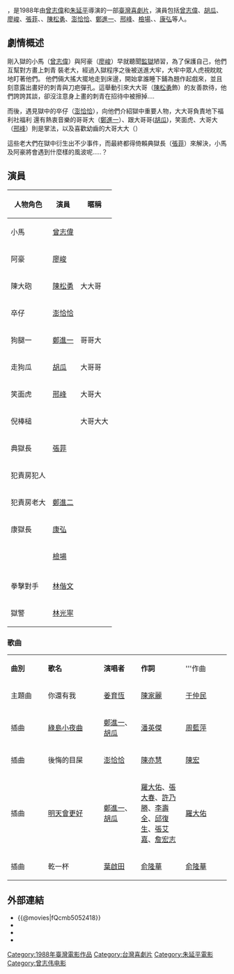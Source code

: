 {{unreferenced|time=2013-11-25T01:41:34+00:00}}
{{Infobox Film
|片名          = 報告典獄長
|電影原名      = ''{{lang|en|It's a Mad Mad Prison}}''
|圖像          = 
|圖像說明      = 
|導演          = [[曾志偉|曾志偉]]<br>[[朱延平|朱延平]]
|監製          = 祥全
|製片          = {{plainlist |
* [[楊智明|楊智明]]
* [[邱瓈寬|邱瓈寬]]
* [[沙韋佑|沙韋佑]]
}}
|編劇          = [[王晶|王晶]]<br>朱延平
|劇本          = 
|故事          = 
|原著          = 
|旁白          = 
|統籌          = 
|主演          = [[曾志偉|曾志偉]]<br>[[胡瓜|胡瓜]]<br>[[廖峻|廖峻]]<br>[[張菲|張菲]]<br>{{box|[[倪敏然|倪敏然]]}}<br>[[陳松勇|陳松勇]]<br>[[澎恰恰|澎恰恰]]<br>[[鄭進一|鄭進一]]
|副標題        = 
|片尾曲        = 
|配樂          = 傅立
|攝影          = 陳榮樹
|剪輯          = 黃秋貴
|製片商        = 延平影業有限公司
|發行商        = 學冠有限公司
|上映日期      = {{TWN}}：{{film date|1988|3|26}}
|發行日期      = 
|片長          = 
|產地          = {{TWN}}
|語言          = [[中華民國國語|國語]]
|官方網站      = 
|預算          = 
|票房          = 
|前集          = 
|續集          = 
|amg_id      = 
|imdb_id     = tt0121098
}}
{{engname|《報告典獄長》|''It's a Mad Mad Prison''}}，是1988年由[[曾志偉|曾志偉]]和[[朱延平|朱延平]]導演的一部[[臺灣|臺灣]][[喜劇電影|喜劇片]]，演員包括[[曾志偉|曾志偉]]、[[胡瓜|胡瓜]]、[[廖峻|廖峻]]、[[張菲|張菲]]、{{box|[[倪敏然|倪敏然]]}}、[[陳松勇|陳松勇]]、[[澎恰恰|澎恰恰]]、[[鄭進一|鄭進一]]、[[邢峰|邢峰]]、[[檢場|檢場]]、{{box|[[卓勝利|卓勝利]]}}、[[康弘|康弘]]等人。

==劇情概述==
剛入獄的小馬（[[曾志偉|曾志偉]]）與阿豪（[[廖峻|廖峻]]）早就聽聞[[監獄|監獄]]陋習，為了保護自己，他們互幫對方畫上刺青 裝老大，經過入獄程序之後被送進大牢，大牢中眾人虎視眈眈地盯著他們。
他們倆大搖大擺地走到床邊，開始拿誰睡下鋪為題作起戲來，並且刻意露出畫好的刺青與刀疤彈孔。這舉動引來大大哥（[[陳松勇|陳松勇]]飾）的友善款待，他們誇誇其談，卻沒注意身上畫的刺青在招待中被擦掉....

而後，遇見獄中的卒仔（[[澎恰恰|澎恰恰]]），向他們介紹獄中重要人物，大大哥負責地下福利社福利
還有熱衷音樂的哥哥大（[[鄭進一|鄭進一]]）、跟大哥哥([[胡瓜|胡瓜]])，笑面虎、大哥大（[[邢峰|邢峰]]）則是掌法，以及喜歡幼齒的大哥大大（{{box|[[倪敏然|倪敏然]]}}）

這些老大們在獄中衍生出不少事件，而最終都得倚賴典獄長（[[張菲|張菲]]）來解決，小馬及阿豪將會遇到什麼樣的風波呢.....？

==演員==
{| class="wikitable"
|-
!人物角色
!演員
!暱稱
|-
| 小馬 || [[曾志偉|曾志偉]] || 
|-
| 阿豪 || [[廖峻|廖峻]] || 
|-
| 陳大砲 || [[陳松勇|陳松勇]] || 大大哥
|-
| 卒仔 || [[澎恰恰|澎恰恰]] || 
|-
| 狗腿一 || [[鄭進一|鄭進一]] || 哥哥大
|-
| 走狗瓜 || [[胡瓜|胡瓜]] || 大哥哥
|-
| 笑面虎 || [[邢峰|邢峰]] || 大哥大
|-
| 倪棒槌 || {{box|[[倪敏然|倪敏然]]}} || 大哥大大
|-
| 典獄長 || [[張菲|張菲]] ||
|-
|犯責房犯人
| {{box|[[顧寶明|顧寶明]]}}|| 
|-
|犯責房老大
| [[鄭進二|鄭進二]] || 
|-
| 康獄長 || [[康弘|康弘]] ||  
|-
| || [[檢場|檢場]] || 
|-
| || {{box|[[卓勝利|卓勝利]]}} || 
|-
| 拳擊對手 || [[林偕文|林偕文]] ||  
|-
| 獄警 || [[林光寧|林光寧]] ||  
|}

=== 歌曲 ===
{|class="wikitable" style="text-align:center;width:80%"
|- style="width:100%; background:green; color:snow"
|style="width:10%"|'''曲別'''||style="width:15%"|'''歌名'''||style="width:10%"|'''演唱者'''||style="width:12%"|'''作詞'''||style="width:12%"|'''作曲
|-
|主題曲 || 你還有我 || [[姜育恆|姜育恆]]|| [[陳家麗|陳家麗]] || [[于仲民|于仲民]]
|-
|插曲 || [[綠島小夜曲|綠島小夜曲]] ||  [[鄭進一|鄭進一]]、[[胡瓜|胡瓜]]|| [[潘英傑|潘英傑]] || [[周藍萍|周藍萍]]
|-
|插曲 || 後悔的目屎 || [[澎恰恰|澎恰恰]]|| [[陳亦慧|陳亦慧]] || [[陳宏|陳宏]]
|-
|插曲 || [[明天會更好|明天會更好]] || [[鄭進一|鄭進一]]、[[胡瓜|胡瓜]]|| [[羅大佑|羅大佑]]、[[張大春|張大春]]、[[許乃勝|許乃勝]]、[[李壽全|李壽全]]、[[邱復生|邱復生]]、[[張艾嘉|張艾嘉]]、[[詹宏志|詹宏志]] || [[羅大佑|羅大佑]]
|-
|插曲 || 乾一杯 || [[葉啟田|葉啟田]]|| [[俞隆華|俞隆華]] || [[俞隆華|俞隆華]]
|}

==外部連結==
*{{@movies|fQcmb5052418}}
*{{hkmdb title|14392}}
*{{douban}}
*{{imdb title|0121098}}

{{曾志伟}}
[[Category:1988年臺灣電影作品|Category:1988年臺灣電影作品]]
[[Category:台灣喜劇片|Category:台灣喜劇片]]
[[Category:朱延平電影|Category:朱延平電影]]
[[Category:曾志伟电影|Category:曾志伟电影]]